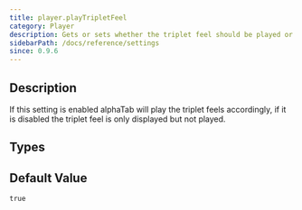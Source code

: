 ```yaml
---
title: player.playTripletFeel
category: Player
description: Gets or sets whether the triplet feel should be played or only displayed.
sidebarPath: /docs/reference/settings
since: 0.9.6
---
```



## Description

If this setting is enabled alphaTab will play the triplet feels accordingly, if it is disabled the triplet feel is only displayed but not played. 

<PropertyDescription metadata={metadata} />

## Types

<TypeTable>
    <TypeRow name="bool" />
</TypeTable>

## Default Value

`true`